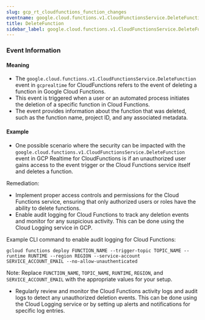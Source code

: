 ```yaml
--- 
slug: gcp_rt_cloudfunctions_function_changes
eventname: google.cloud.functions.v1.CloudFunctionsService.DeleteFunction
title: DeleteFunction
sidebar_label: google.cloud.functions.v1.CloudFunctionsService.DeleteFunction
---
```

                       
### Event Information

#### Meaning

- The `google.cloud.functions.v1.CloudFunctionsService.DeleteFunction` event in `gcprealtime` for CloudFunctions refers to the event of deleting a function in Google Cloud Functions.
- This event is triggered when a user or an automated process initiates the deletion of a specific function in Cloud Functions.
- The event provides information about the function that was deleted, such as the function name, project ID, and any associated metadata.



#### Example

- One possible scenario where the security can be impacted with the `google.cloud.functions.v1.CloudFunctionsService.DeleteFunction` event in GCP Realtime for CloudFunctions is if an unauthorized user gains access to the event trigger or the Cloud Functions service itself and deletes a function.

Remediation:
- Implement proper access controls and permissions for the Cloud Functions service, ensuring that only authorized users or roles have the ability to delete functions.
- Enable audit logging for Cloud Functions to track any deletion events and monitor for any suspicious activity. This can be done using the Cloud Logging service in GCP.

Example CLI command to enable audit logging for Cloud Functions:
```
gcloud functions deploy FUNCTION_NAME --trigger-topic TOPIC_NAME --runtime RUNTIME --region REGION --service-account SERVICE_ACCOUNT_EMAIL --no-allow-unauthenticated
```

Note: Replace `FUNCTION_NAME`, `TOPIC_NAME`, `RUNTIME`, `REGION`, and `SERVICE_ACCOUNT_EMAIL` with the appropriate values for your setup.

- Regularly review and monitor the Cloud Functions activity logs and audit logs to detect any unauthorized deletion events. This can be done using the Cloud Logging service or by setting up alerts and notifications for specific log entries.


 